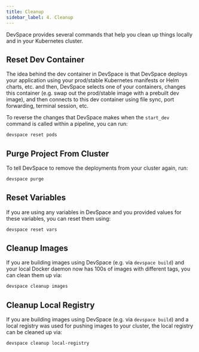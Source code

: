 ```yaml
---
title: Cleanup
sidebar_label: 4. Cleanup
---
```


DevSpace provides several commands that help you clean up things locally and in your Kubernetes cluster.


## Reset Dev Container
The idea behind the dev container in DevSpace is that DevSpace deploys your application using your prod/stable Kubernetes manifests or Helm charts, etc. and then, DevSpace selects one of your containers, changes this container (e.g. swap out the prod/stable image with a prebuilt dev image), and then connects to this dev container using file sync, port forwarding, terminal session, etc.

To reverse the changes that DevSpace makes when the `start_dev` command is called within a pipeline, you can run:
```bash
devspace reset pods
```


## Purge Project From Cluster
To tell DevSpace to remove the deployments from your cluster again, run:
```bash
devspace purge
```


## Reset Variables
If you are using any variables in DevSpace and you provided values for these variables, you can reset them using:
```bash
devspace reset vars
```


## Cleanup Images
If you are building images using DevSpace (e.g. via `devspace build`) and your local Docker daemon now has 100s of images with different tags, you can clean them up via:
```bash
devspace cleanup images
```


## Cleanup Local Registry
If you are building images using DevSpace (e.g. via `devspace build`) and a local registry was used for pushing images to your cluster, the local registry can be cleaned up via:
```bash
devspace cleanup local-registry
```
